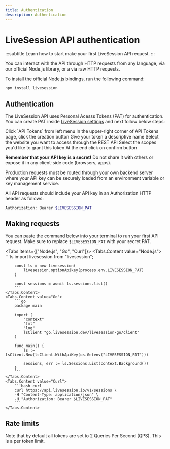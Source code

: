 ```yaml
---
title: Authentication
description: Authentication
---
```


# LiveSession API authentication
:::subtitle
    Learn how to start make your first LiveSession API request.
:::

You can interact with the API through HTTP requests from any language, via our official Node.js library, or a via raw HTTP requests.

To install the official Node.js bindings, run the following command:
```bash
npm install livesession
```

## Authentication
The LiveSession API uses Personal Acesss Tokens (PAT) for authentication. You can create PAT inside [LiveSession settings](https://app.livesession.io/app/settings/api?tab=api_tokens)
and next follow below steps:

<Steps>
    <Steps.Item>
        Click `API Tokens` from left menu
    </Steps.Item>
    <Steps.Item>
        In the upper-right corner of API Tokens page, click the creation button
    </Steps.Item>
    <Steps.Item>
        Give your token a descriptive name
    </Steps.Item>
    <Steps.Item>
        Select the website you want to access through the REST API
    </Steps.Item>
    <Steps.Item>
        Select the scopes you'd like to grant this token
    </Steps.Item>
    <Steps.Item>
        At the end click on confirm button
    </Steps.Item>
</Steps>

**Remember that your API key is a secret!** Do not share it with others or expose it in any client-side code (browsers, apps).

Production requests must be routed through your own backend server where your API key can be securely loaded from an environment variable or key management service.

All API requests should include your API key in an Authorization HTTP header as follows:

```bash
Authorization: Bearer $LIVESESSION_PAT
```

## Making requests
You can paste the command below into your terminal to run your first API request.
Make sure to replace `$LIVESESSION_PAT` with your secret PAT.

<Tabs items={["Node.js", "Go", "Curl"]}>
    <Tabs.Content value="Node.js">
        ```ts
        import livesession from "livesession";

        const ls = new livesession(
            livesession.optionApikey(process.env.LIVESESSION_PAT)
        )

        const sessions = await ls.sessions.list()
        ```
    </Tabs.Content>
    <Tabs.Content value="Go">
        ```go
        package main

        import (
            "context"
            "fmt"
            "log"
            lsClient "go.livesession.dev/livesession-go/client"
        )

        func main() {
            ls := lsClient.New(lsClient.WithApiKey(os.Getenv("LIVESESSION_PAT")))
            
            sessions, err := ls.Sessions.List(context.Background())
        }
        ```
    </Tabs.Content>
    <Tabs.Content value="Curl">
        ```bash curl
        curl https://api.livesession.io/v1/sessions \
        -H "Content-Type: application/json" \
        -H "Authorization: Bearer $LIVESESSION_PAT"
        ```
    </Tabs.Content>
</Tabs>

## Rate limits
Note that by default all tokens are set to 2 Queries Per Second (QPS). This is a per token limit.